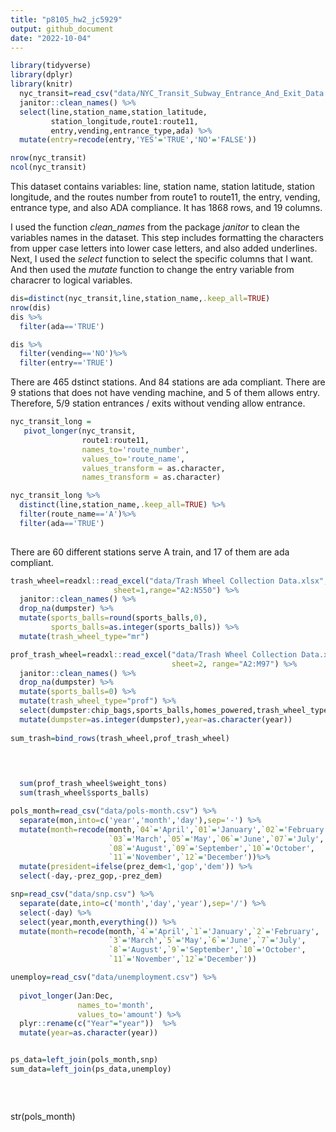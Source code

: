 ```yaml
---
title: "p8105_hw2_jc5929"
output: github_document
date: "2022-10-04"
---
```



```r
library(tidyverse)
library(dplyr)
library(knitr)
  nyc_transit=read_csv("data/NYC_Transit_Subway_Entrance_And_Exit_Data.csv",show_col_types = FALSE) %>%
  janitor::clean_names() %>%
  select(line,station_name,station_latitude,
         station_longitude,route1:route11,
         entry,vending,entrance_type,ada) %>%
  mutate(entry=recode(entry,'YES'='TRUE','NO'='FALSE'))

```

```r
nrow(nyc_transit)
ncol(nyc_transit)
```

This dataset contains variables: line, station name, station latitude, station
longitude,
and the routes number from route1 to route11, the entry, vending, entrance type, 
and also ADA compliance. It has 1868 rows, and 19 columns.

I used the function *clean_names* from the package *janitor* to clean the 
variables 
names in the dataset. This step includes formatting the characters from upper 
case 
letters into lower case letters, and also added underlines.
Next, I used the *select* function to select the specific columns that I want. 
And then used the *mutate* function to change the entry variable from characrer 
to logical variables.

```r
dis=distinct(nyc_transit,line,station_name,.keep_all=TRUE)
nrow(dis)
dis %>%
  filter(ada=='TRUE')
```

```r
dis %>%
  filter(vending=='NO')%>%
  filter(entry=='TRUE')
```

There are 465 dstinct stations. And 84 stations are ada compliant. There are 9 
stations that does not have vending machine, and 5 of them allows entry. 
Therefore, 5/9 station entrances / exits without vending allow entrance.

```r
nyc_transit_long =
   pivot_longer(nyc_transit,
                route1:route11,
                names_to='route_number',
                values_to='route_name',
                values_transform = as.character,
                names_transform = as.character)
```

```r
nyc_transit_long %>%
  distinct(line,station_name,.keep_all=TRUE) %>%
  filter(route_name=='A')%>%
  filter(ada=='TRUE')
  

```

There are 60 different stations serve A train, and 17 of them are ada compliant.

```r
trash_wheel=readxl::read_excel("data/Trash Wheel Collection Data.xlsx",
                       sheet=1,range="A2:N550") %>%
  janitor::clean_names() %>%
  drop_na(dumpster) %>%
  mutate(sports_balls=round(sports_balls,0),
         sports_balls=as.integer(sports_balls)) %>%
  mutate(trash_wheel_type="mr")
```

```r
prof_trash_wheel=readxl::read_excel("data/Trash Wheel Collection Data.xlsx",
                                    sheet=2, range="A2:M97") %>%
  janitor::clean_names() %>%
  drop_na(dumpster) %>%
  mutate(sports_balls=0) %>%
  mutate(trash_wheel_type="prof") %>%
  select(dumpster:chip_bags,sports_balls,homes_powered,trash_wheel_type) %>%
  mutate(dumpster=as.integer(dumpster),year=as.character(year)) 
  
sum_trash=bind_rows(trash_wheel,prof_trash_wheel)

  
  
```

```r
  sum(prof_trash_wheel$weight_tons)
  sum(trash_wheel$sports_balls)

```


```r
pols_month=read_csv("data/pols-month.csv") %>%
  separate(mon,into=c('year','month','day'),sep='-') %>%
  mutate(month=recode(month,`04`='April',`01`='January',`02`='February',
                      `03`='March',`05`='May',`06`='June',`07`='July',
                      `08`='August',`09`='September',`10`='October',
                      `11`='November',`12`='December'))%>%
  mutate(president=ifelse(prez_dem<1,'gop','dem')) %>%
  select(-day,-prez_gop,-prez_dem)

snp=read_csv("data/snp.csv") %>%
  separate(date,into=c('month','day','year'),sep='/') %>%
  select(-day) %>%
  select(year,month,everything()) %>%
  mutate(month=recode(month,`4`='April',`1`='January',`2`='February',
                      `3`='March',`5`='May',`6`='June',`7`='July',
                      `8`='August',`9`='September',`10`='October',
                      `11`='November',`12`='December'))

unemploy=read_csv("data/unemployment.csv") %>%
  
  pivot_longer(Jan:Dec,
               names_to='month',
               values_to='amount') %>%
  plyr::rename(c("Year"="year"))  %>%
  mutate(year=as.character(year))


ps_data=left_join(pols_month,snp)
sum_data=left_join(ps_data,unemploy)  
  
  
                      
```

str(pols_month)

